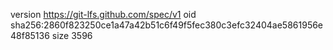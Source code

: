 version https://git-lfs.github.com/spec/v1
oid sha256:2860f823250ce1a47a42b51c6f49f5fec380c3efc32404ae5861956e48f85136
size 3596
